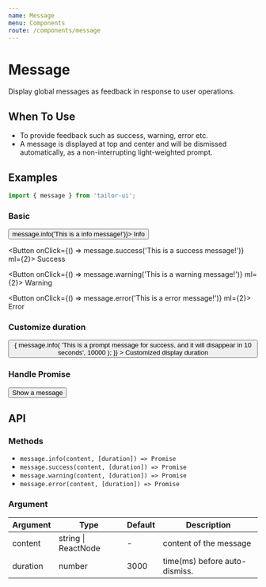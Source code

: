```yaml
---
name: Message
menu: Components
route: /components/message
---
```



# Message

Display global messages as feedback in response to user operations.

## When To Use

- To provide feedback such as success, warning, error etc.
- A message is displayed at top and center and will be dismissed automatically, as a non-interrupting light-weighted prompt.

## Examples

```js
import { message } from 'tailor-ui';
```

### Basic

<Playground>
  <Button onClick={() => message.info('This is a info message!')}>
    Info
  </Button>

<Button onClick={() => message.success('This is a success message!')} ml={2}>
  Success
</Button>

<Button onClick={() => message.warning('This is a warning message!')} ml={2}>
  Warning
</Button>

  <Button onClick={() => message.error('This is a error message!')} ml={2}>
    Error
  </Button>
</Playground>

### Customize duration

<Playground>
  <Button
    onClick={() => {
      message.info(
        'This is a prompt message for success, and it will disappear in 10 seconds',
        10000
      );
    }}
  >
    Customized display duration
  </Button>
</Playground>

### Handle Promise

<Playground>
  <Button
    onClick={async function() {
      await message.info('This is a info message!');
      message.success('Previous message has been resolve!');
    }}
  >
    Show a message
  </Button>
</Playground>

## API

### Methods

- `message.info(content, [duration]) => Promise`
- `message.success(content, [duration]) => Promise`
- `message.warning(content, [duration]) => Promise`
- `message.error(content, [duration]) => Promise`

### Argument

| Argument | Type                | Default | Description                   |
| -------- | ------------------- | ------- | ----------------------------- |
| content  | string \| ReactNode | -       | content of the message        |
| duration | number              | 3000    | time(ms) before auto-dismiss. |
